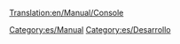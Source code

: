 [[Translation:en/Manual/Console]]

{{en/Bilingual box| Es
| Los artículos relacionados con el uso de la [[es/consola|Consola]] se listan aquí.
| ''Articles relating to the use of the [[en/console]] are here.''}}


[[Category:es/Manual]]
[[Category:es/Desarrollo]]